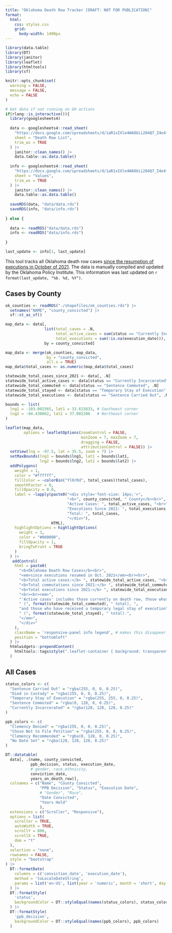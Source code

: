 ```yaml
---
title: "Oklahoma Death Row Tracker [DRAFT: NOT FOR PUBLICATION]"
format:
  html:
    css: styles.css
    grid:
      body-width: 1400px
---
```


```r
library(data.table)
library(DT)
library(janitor)
library(leaflet)
library(htmltools)
library(sf)

knitr::opts_chunk$set(
  warning = FALSE,
  message = FALSE,
  echo = FALSE
)

# Get data if not running on GH actions
if(rlang::is_interactive()){
  library(googlesheets4)
  
  data <- googlesheets4::read_sheet(
    "https://docs.google.com/spreadsheets/d/1aR1xIXle4WAOUii204Q7_Z4e4frdUPHgIY9ER_MmxbQ/edit?gid=1129005821#gid=1129005821",
    sheet = "Death Row List",
    trim_ws = TRUE
  ) |>
    janitor::clean_names() |>
    data.table::as.data.table()
  
  info <- googlesheets4::read_sheet(
    "https://docs.google.com/spreadsheets/d/1aR1xIXle4WAOUii204Q7_Z4e4frdUPHgIY9ER_MmxbQ/edit?gid=1129005821#gid=1129005821",
    sheet = "Values",
    trim_ws = TRUE
  ) |>
    janitor::clean_names() |>
    data.table::as.data.table()
  
  saveRDS(data, "data/data.rds")
  saveRDS(info, "data/info.rds")
  
} else {
  
  data <- readRDS("data/data.rds")
  info <- readRDS("data/info.rds")
  
}

last_update <- info[1, last_update]


```

This tool tracks all Oklahoma death row cases [since the resumption of executions in October of 2021](https://apnews.com/article/us-supreme-court-executions-oklahoma-05c84265d553c784eb862321aed2acb8). The data is manually compiled and updated by the Oklahoma Policy Institute. This information was last updated on `r format(last_update, "%b. %d, %Y")`.

## Cases by County

```r
ok_counties <- readRDS("./shapefiles/ok_counties.rds") |>
  setnames("NAME", "county_convicted") |>
  sf::st_as_sf()

map_data <- data[, 
                 list(total_cases = .N,
                      total_active_cases = sum(status == "Currently Incarcerated" | status == "Temporary Stay of Execution" | status == "Sentence Commuted"),
                      total_executions = sum(!is.na(execution_date))), 
                 by = county_convicted]

map_data <- merge(ok_counties, map_data, 
                  by = "county_convicted",
                  all.x = TRUE) 
map_data$total_cases <- as.numeric(map_data$total_cases)

statewide_total_cases_since_2021 <- data[, .N]
statewide_total_active_cases <- data[status == "Currently Incarcerated" | status == "Temporary Stay of Execution" | status == "Sentence Commuted", .N]
statewide_total_commuted <- data[status == "Sentence Commuted", .N]
statewide_total_stayed <- data[status == "Temporary Stay of Execution", .N]
statewide_total_executions <- data[status == "Sentence Carried Out", .N]

bounds <- list(
  lng1 = -103.002565, lat1 = 33.615833, # Southwest corner
  lng2 = -94.430662, lat2 = 37.002206   # Northeast corner
)

leaflet(map_data,
        options = leafletOptions(zoomControl = FALSE,
                                 minZoom = 7, maxZoom = 7,
                                 dragging = FALSE,
                                 attributionControl = FALSE)) |>
  setView(lng = -97.5, lat = 35.5, zoom = 7) |>
  setMaxBounds(lng1 = bounds$lng1, lat1 = bounds$lat1, 
               lng2 = bounds$lng2, lat2 = bounds$lat2) |>
  addPolygons(
    weight = 1,  
    color = "#ffffff",
    fillColor = ~colorBin("YlOrRd", total_cases)(total_cases),
    smoothFactor = 0,
    fillOpacity = 0.8,
    label = ~lapply(paste0("<div style='font-size: 14px;'>",
                           "<b>", county_convicted, " County</b><br>",
                           "Active Cases: ", total_active_cases, "<br>",
                           "Executions Since 2021: ", total_executions, "<br><hr>",
                           "Total: ", total_cases,
                           "</div>"), 
                    HTML),
    highlightOptions = highlightOptions(
      weight = 3,
      color = "#000000",
      fillOpacity = 1,
      bringToFront = TRUE
    )
  ) |>
   addControl(
    html = paste0(
      "<b>Oklahoma Death Row Cases</b><br>",
      "<em>since executions resumed in Oct. 2021</em><br><hr>",
      "<b>Total active cases:</b> ", statewide_total_active_cases, "<br>",
      "<b>Total commutations since 2021:</b> ", statewide_total_commuted, "<br>",
      "<b>Total executions since 2021:</b> ", statewide_total_executions,
      "<br><br><em>",
      "'Active cases' includes those currently on death row, those whose sentences have been commuted to life without parole and may be further contested",
      " (", format(statewide_total_commuted), " total), ",
      "and those who have received a temporary legal stay of execution",
      " (", format(statewide_total_stayed), " total).",
      "</em>",
      "</div>"
    ),
    className = 'responsive-panel info legend', # makes this disappear on mobile, see styles.css
    position = "bottomleft"
  ) |>
  htmlwidgets::prependContent(
    htmltools::tags$style(".leaflet-container { background: transparent; }")
  )
```

## All Cases

```r
status_colors <- c(
  "Sentence Carried Out" = "rgba(255, 0, 0, 0.25)",
  "Died in Custody" = "rgba(255, 0, 0, 0.25)",
  "Temporary Stay of Execution" = "rgba(255, 255, 0, 0.25)", 
  "Sentence Commuted" = "rgba(0, 128, 0, 0.25)",
  "Currently Incarcerated" = "rgba(128, 128, 128, 0.25)"
)

ppb_colors <- c(
  "Clemency Denied" = "rgba(255, 0, 0, 0.25)",
  "Chose Not to File Petition" = "rgba(255, 0, 0, 0.25)",
  "Clemency Recommended" = "rgba(0, 128, 0, 0.25)",
  "No Date Set" = "rgba(128, 128, 128, 0.25)"
)

DT::datatable(
  data[, .(name, county_convicted,
           ppb_decision, status, execution_date,
           # gender, race_ethnicity, 
           conviction_date,
           years_on_death_row)],
  colnames = c("Name", "County Convicted",
               "PPB Decision", "Status", "Execution Date", 
               # "Gender", "Race", 
               "Date Convicted",
               "Years Held"
               ),
  extensions = c("Scroller", "Responsive"),
  options = list(
    scroller = TRUE,
    autoWidth = TRUE,
    scrollY = 800,
    scrollX = TRUE,
    dom = "t"
  ),
  selection = "none",
  rownames = FALSE,
  style = "bootstrap"
) |>
  DT::formatDate(
    columns = c('conviction_date', 'execution_date'),
    method = 'toLocaleDateString',
    params = list('en-US', list(year = 'numeric', month = 'short', day = 'numeric'))
  ) |>
  DT::formatStyle(
    'status',
    backgroundColor = DT::styleEqual(names(status_colors), status_colors)
  ) |>
  DT::formatStyle(
    'ppb_decision',
    backgroundColor = DT::styleEqual(names(ppb_colors), ppb_colors)
  )
```
